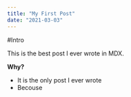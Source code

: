 ```yaml
---
title: "My First Post"
date: "2021-03-03"
---
```


#Intro

This is the best post I ever wrote in MDX.

**Why?**

* It is the only post I ever wrote
* Becouse
